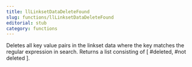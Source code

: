 ```yaml
---
title: llLinksetDataDeleteFound
slug: functions/llLinksetDataDeleteFound
editorial: stub
category: functions
---
```


<LSLFunction name="llLinksetDataDeleteFound"/>

Deletes all key value pairs in the linkset data where the key matches the regular expression in search. Returns a list consisting of [ #deleted, #not deleted ].
